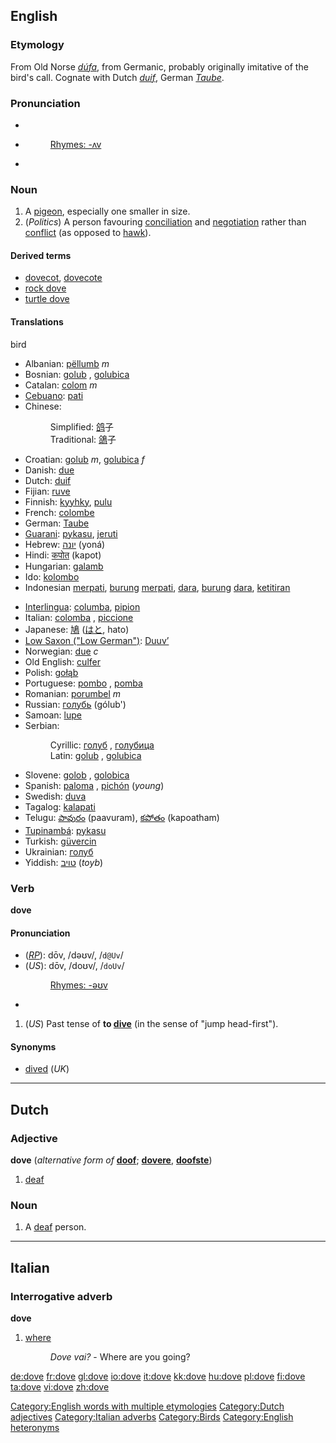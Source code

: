 {{see|Dove}}

==English==
{{wikipedia}}
===Etymology===
From Old Norse ''[[dúfa]]'', from Germanic, probably originally imitative of the bird's call.  Cognate with Dutch ''[[duif]]'', German ''[[Taube]]''.

===Pronunciation===
*{{IPA|/dʌv/}}
*{{SAMPA|/dVv/}}
*:[[Rhymes:English:-ʌv|Rhymes: -ʌv]]
*{{audio|en-us-dove-noun.ogg|Audio (US), noun}}

===Noun===
{{en-noun}}

# A [[pigeon]], especially one smaller in size.
# (''Politics'') A person favouring [[conciliation]] and [[negotiation]] rather than [[conflict]] (as opposed to [[hawk]]).

====Derived terms====
*[[dovecot]], [[dovecote]]
*[[rock dove]]
*[[turtle dove]]

====Translations====
;bird
{{top}}
*Albanian: [[pëllumb]] ''m''
*Bosnian: [[golub#Bosnian|golub]] {{m}}, [[golubica#Bosnian|golubica]] {{f}}
*Catalan: [[colom]] ''m''
*[[Cebuano]]: [[pati]]
*Chinese:
*:Simplified: [[鸽]]子
*:Traditional: [[鴿]]子
*Croatian: [[golub]] ''m'', [[golubica]] ''f''
*Danish: [[due]] {{c}}
*Dutch: [[duif]] {{f}}
*Fijian: [[ruve]]
*Finnish: [[kyyhky]], [[pulu]]
*French: [[colombe]] {{f}}
*German: [[Taube]] {{f}}
*[[Guarani]]: [[pykasu]], [[jeruti]]
*Hebrew: [[יונה]] (yoná) {{f}}
*Hindi: [[कपोत]] (kapot)
*Hungarian: [[galamb]]
*Ido: [[kolombo]]
*Indonesian [[merpati]], [[burung]] [[merpati]], [[dara]], [[burung]] [[dara]], [[ketitiran]]
{{mid}}
*[[Interlingua]]: [[columba]], [[pipion]]
*Italian: [[colomba]] {{f}}, [[piccione]]
*Japanese: [[鳩]] ([[はと]], hato)
*[[Low Saxon ("Low German")]]: [[Duuv’]] {{m}}
*Norwegian: [[due]] ''c''
*Old English: [[culfer]] {{f}}
*Polish: [[gołąb]] {{m}}
*Portuguese: [[pombo]] {{m}}, [[pomba]] {{f}}
*Romanian: [[porumbel]] ''m''
*Russian: [[голубь]] (gólub') {{m}}
*Samoan: [[lupe]]
*Serbian:
*:Cyrillic: [[голуб#Serbian|голуб]] {{m}}, [[голубица#Serbian|голубица]] {{f}}
*:Latin: [[golub#Serbian|golub]] {{m}}, [[golubica#Serbian|golubica]] {{f}}
*Slovene: [[golob]] {{m}}, [[golobica]] {{f}}
*Spanish: [[paloma]] {{f}}, [[pichón]] {{m}} (''young'')
*Swedish: [[duva]]
*Tagalog: [[kalapati]]
*Telugu: [[పావురం]] (paavuram), [[కపోతం]] (kapoatham)
*[[Tupinambá]]: [[pykasu]]
*Turkish: [[güvercin]]
*Ukrainian: [[голуб]] {{m}}
*Yiddish: [[טױב]] (''toyb'')
{{bottom}}

===Verb===
'''dove'''

====Pronunciation====
*(''[[RP]]''): dōv, /dəʊv/, /<tt>d@Uv</tt>/
*(''US''): dōv, /doʊv/, /<tt>doUv</tt>/
*:[[Rhymes:English:-əʊv|Rhymes: -əʊv]]
*{{audio|en-us-dove-verb.ogg|Audio (US), verb}}

#(''US'') Past tense of '''to [[dive]]''' (in the sense of "jump head-first").

====Synonyms====
*[[dive]]d (''UK'')

<!--These translations belong in the pages that translate the infinitive.
====Translations====
*Finnish: [[sukelsi]]
*French: [[plongea]]
*Indonesian: [[terjun]]
*Italian: [[tuffò]]
*Japanese: [[潜った]] ([[もぐった]], mogutta) (?)
-->

[[Category:English words with multiple etymologies]]

----

==Dutch==
[[Category:Dutch adjectives]]

===Adjective===
'''dove''' (''alternative form of'' '''[[doof]]'''; {{compar}} '''[[dovere]]''', {{superl}} '''[[doofste]]''')

# [[deaf]]

===Noun===
{{nl-noun|g1=m|g2=f|doven|-}}

# A [[deaf]] person.

----

==Italian==

===Interrogative adverb===
'''dove'''

# [[where]]
#:''Dove vai?'' - Where are you going?
[[Category:Italian adverbs]]

[[Category:Birds]]
[[Category:English heteronyms]]

[[de:dove]]
[[fr:dove]]
[[gl:dove]]
[[io:dove]]
[[it:dove]]
[[kk:dove]]
[[hu:dove]]
[[pl:dove]]
[[fi:dove]]
[[ta:dove]]
[[vi:dove]]
[[zh:dove]]